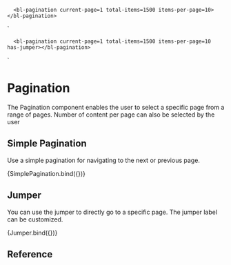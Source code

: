 
<Meta
  title="Components/Pagination"
  component="bl-pagination"
/>

      <bl-pagination current-page=1 total-items=1500 items-per-page=10></bl-pagination>
  `

      <bl-pagination current-page=1 total-items=1500 items-per-page=10 has-jumper></bl-pagination>
  `

# Pagination

The Pagination component enables the user to select a specific page from a range of pages. Number of content per page can also be selected by the user


## Simple Pagination
Use a simple pagination for navigating to the next or previous page.

<Canvas>
<Story name="Basic Usage" args={{currentPage:1,totalItems:1500,itemsPerPage:10 }}>
    {SimplePagination.bind({})}
  </Story>
</Canvas>

## Jumper
You can use the jumper to directly go to a specific page. The jumper label can be customized.

<Canvas>
<Story name="Jumper" args={{currentPage:1,totalItems:1500,itemsPerPage:10,hasJumper:true }}>
    {Jumper.bind({})}
  </Story>
</Canvas>


## Reference

<ArgsTable of="bl-pagination" />



